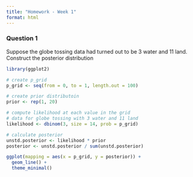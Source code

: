 ```yaml
---
title: "Homework - Week 1"
format: html
---
```


### Question 1
Suppose the globe tossing data had turned out to be 3 water and 11 land. Construct the posterior distribution
```r
library(ggplot2)

# create p_grid
p_grid <- seq(from = 0, to = 1, length.out = 100)

# create prior distributoin
prior <- rep(1, 20)

# compute likelihood at each value in the grid
# data for globe tossing with 3 water and 11 land
likelihood <- dbinom(3, size = 14, prob = p_grid)

# calculate posterior 
unstd.posterior <- likelihood * prior
posterior <- unstd.posterior / sum(unstd.posterior)

ggplot(mapping = aes(x = p_grid, y = posterior)) +
  geom_line() +
  theme_minimal()
```

